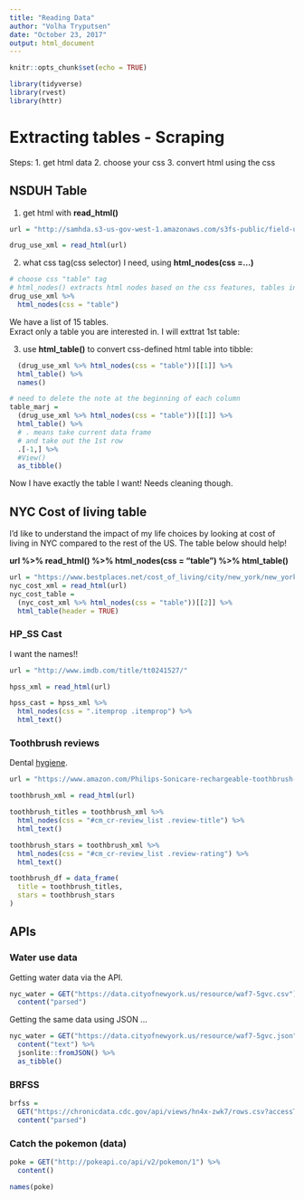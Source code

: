 ```yaml
---
title: "Reading Data"
author: "Volha Tryputsen"
date: "October 23, 2017"
output: html_document
---
```


```r
knitr::opts_chunk$set(echo = TRUE)

library(tidyverse)
library(rvest) 
library(httr)
```


# Extracting tables - Scraping  
Steps:
1. get html data
2. choose your css
3. convert html using the css

## NSDUH Table
1. get html with **read_html()**
```r
url = "http://samhda.s3-us-gov-west-1.amazonaws.com/s3fs-public/field-uploads/2k15StateFiles/NSDUHsaeShortTermCHG2015.htm"

drug_use_xml = read_html(url)
```

2. what css tag(css selector) I need, using **html_nodes(css =...)**
```r
# choose css "table" tag
# html_nodes() extracts html nodes based on the css features, tables in this specific case
drug_use_xml %>%
  html_nodes(css = "table")
```
We have a list of 15 tables.  
Exract only a table you are interested in. I will exttrat 1st table:  

3. use **html_table()** to convert css-defined html table into tibble:  
```r
  (drug_use_xml %>% html_nodes(css = "table"))[[1]] %>%
  html_table() %>%
  names()

# need to delete the note at the beginning of each column
table_marj = 
  (drug_use_xml %>% html_nodes(css = "table"))[[1]] %>%
  html_table() %>%
  # . means take current data frame 
  # and take out the 1st row
  .[-1,] %>% 
  #View()
  as_tibble()
```

Now I have exactly the table I want! Needs cleaning though.  



## NYC Cost of living table

I'd like to understand the impact of my life choices by looking at cost of living in NYC compared to the rest of the US. The table below should help!

**url %>% read_html() %>% html_nodes(css = "table") %>% html_table()**

```r
url = "https://www.bestplaces.net/cost_of_living/city/new_york/new_york"
nyc_cost_xml = read_html(url)
nyc_cost_table = 
  (nyc_cost_xml %>% html_nodes(css = "table"))[[2]] %>%
  html_table(header = TRUE)
```


### HP_SS Cast

I want the names!!

```r
url = "http://www.imdb.com/title/tt0241527/"

hpss_xml = read_html(url)

hpss_cast = hpss_xml %>%
  html_nodes(css = ".itemprop .itemprop") %>% 
  html_text()
```

### Toothbrush reviews

Dental [hygiene](https://www.google.com/search?&rls=en&q=hygiene&ie=UTF-8&oe=UTF-8).

```r
url = "https://www.amazon.com/Philips-Sonicare-rechargeable-toothbrush-HX6211/product-reviews/B00YAR7ZFM/ref=cm_cr_arp_d_viewopt_srt?ie=UTF8&reviewerType=all_reviews&sortBy=recent&pageNumber=2"

toothbrush_xml = read_html(url)

toothbrush_titles = toothbrush_xml %>%
  html_nodes(css = "#cm_cr-review_list .review-title") %>% 
  html_text()

toothbrush_stars = toothbrush_xml %>%
  html_nodes(css = "#cm_cr-review_list .review-rating") %>% 
  html_text()

toothbrush_df = data_frame(
  title = toothbrush_titles,
  stars = toothbrush_stars
)

```




## APIs

### Water use data

Getting water data via the API. 

```r
nyc_water = GET("https://data.cityofnewyork.us/resource/waf7-5gvc.csv") %>%
  content("parsed")
```

Getting the same data using JSON ...

```r
nyc_water = GET("https://data.cityofnewyork.us/resource/waf7-5gvc.json") %>% 
  content("text") %>%
  jsonlite::fromJSON() %>%
  as_tibble()
```

### BRFSS

```r
brfss = 
  GET("https://chronicdata.cdc.gov/api/views/hn4x-zwk7/rows.csv?accessType=DOWNLOAD") %>% 
  content("parsed")
```


### Catch the pokemon (data)

```r
poke = GET("http://pokeapi.co/api/v2/pokemon/1") %>%
  content()

names(poke)
```
